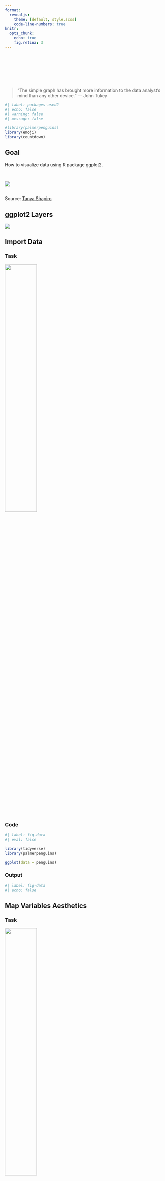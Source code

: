 ```yaml
---
format: 
  revealjs:
    theme: [default, style.scss]
    code-line-numbers: true
knitr:
  opts_chunk: 
    echo: true
    fig.retina: 3
---
```


#  {.inverse background-image=images/logo-ggplot.png background-size=contain}

## {background-color=#}

<br>
<br>
<br>
<br>

> “The simple graph has brought more information to the data analyst’s mind than any other device.” — John Tukey

```r
#| label: packages-used2
#| echo: false
#| warning: false
#| message: false

#library(palmerpenguins)
library(emoji)
library(countdown)
```

## Goal

How to visualize data using R package ggplot2.

<br>

![](https://r4ds.hadley.nz/data-visualize_files/figure-html/unnamed-chunk-7-1.png)

## {background-image=images/cake-ggplot.png background-size=contain}

::: aside

[Source: [Tanya Shapiro](https://twitter.com/tanya_shapiro/status/1576935152575340544/photo/1)]{.small}

:::

## {background-image=images/layer3d.png background-size=contain background-color=#000}

## ggplot2 Layers {.center}

![](images/layer00.png)

## Import Data

::: {.panel-tabset}
### Task

![](images/layer1.png){width=45%}

### Code

```r
#| label: fig-data
#| eval: false

library(tidyverse)
library(palmerpenguins)

ggplot(data = penguins)
```

### Output

```r
#| label: fig-data
#| echo: false
```

:::

## Map Variables Aesthetics

::: {.panel-tabset}
### Task

![](images/layer2.png){width=45%}

### Code

```r
#| label: fig-var
#| eval: false
#| code-line-numbers: "2"

ggplot(data = penguins,
       mapping = aes(x = species))
```

### Output

```r
#| label: fig-var
#| echo: false
```

:::

## Add Geometric Shapes

::: {.panel-tabset}
### Task

![](images/layer3.png){width=45%}

### Code

```r
#| label: fig-geoms
#| eval: false
#| code-line-numbers: "3"

ggplot(data = penguins,
       mapping = aes(x = species)) +
  geom_bar()
```

### Output

```r
#| label: fig-geoms
#| echo: false
```

:::

## Key Components are:

<br>

1. [data]{.rainbow-orange},

1. A set of [aesthetic mappings]{.rainbow-orange} between variables in the data and visual properties, and

1. At least one layer which describes how to render each observation. Layers are usually created with a [geom]{.rainbow-orange} function.

## `r emo::ji("brain")` YOUR TURN {.your-turn}

::: {.panel-tabset}
### Task

```r
#| label: your-turn1
#| echo: false
```

### Answer

```r
#| label: your-turn1
#| eval: false
#| echo: true

ggplot(data = penguins,
       mapping = aes(x = island)) +
  geom_bar()
```

:::

```r
countdown(minutes = 5, top = 0, font_size = "2em")
```

## "Fill" Color

::: {.panel-tabset}
### Task

![](images/layer3.png){width=45%}

### Code

```r
#| label: fig-fill-colr
#| eval: false
#| code-line-numbers: "3"

ggplot(data = penguins,
       mapping = aes(x = species)) +
  geom_bar(fill = "blue")
```

### Output

```r
#| label: fig-fill-colr
#| echo: false
```

:::

## "Fill" Colors

::: {.panel-tabset}
### Task

![](images/layer3.png){width=45%}

### Code

```r
#| label: fig-colrs
#| eval: false
#| code-line-numbers: "3"

ggplot(data = penguins,
       mapping = aes(x = species)) +
  geom_bar(fill = c("blue", "green", "yellow"))
```

### Output

```r
#| label: fig-colrs
#| echo: false
```

:::

## "Fill" & "Color" Colors

::: {.panel-tabset}
### Task

![](images/layer3.png){width=45%}

### Code

```r
#| label: fig-color-colr
#| eval: false
#| code-line-numbers: "4"

ggplot(data = penguins,
       mapping = aes(x = species)) +
  geom_bar(fill = c("blue", "green", "yellow"),
           color = "black")
```

### Output

```r
#| label: fig-color-colr
#| echo: false
```

:::

## `r emo::ji("brain")` YOUR TURN {.your-turn}

::: {.panel-tabset}
### Task

```r
#| label: your-turn2
#| echo: false
```

### Answer

```r
#| label: your-turn2
#| eval: false
#| echo: true

ggplot(data = penguins,
       mapping = aes(x = island)) +
  geom_bar(fill = c("red", "yellow", "darkgreen"),
           color = "black")
```

:::

```r
countdown(minutes = 5, top = 0, font_size = "2em")
```

## Know Your Data

<br>

```r
glimpse(penguins)
```

## Plot A Continuous Variable

::: {.panel-tabset}
### Task

![](images/layer3.png){width=45%}

### Code

```r
#| label: fig-cont-var
#| eval: false
#| code-line-numbers: "2,3"

ggplot(data = penguins,
       mapping = aes(x = bill_length_mm)) +
  geom_histogram()
```

### Output

```r
#| label: fig-cont-var
#| echo: false
```

:::

## `r emo::ji("brain")` YOUR TURN {.your-turn}

::: {.panel-tabset}
### Task

```r
#| label: your-turn3
#| echo: false
```

### Answer

```r
#| label: your-turn3
#| eval: false
#| echo: true

ggplot(data = penguins,
       mapping = aes(x = bill_length_mm)) +
  geom_histogram(fill = "darkblue",
                 color = "white")
```

:::

```r
countdown(minutes = 5, top = 0, font_size = "2em")
```

## Two Continuous Variables

::: {.panel-tabset}
### Task

![](images/layer3.png){width=45%}

### Code

```r
#| label: fig-cont-vars
#| eval: false
#| code-line-numbers: "2,3"

ggplot(data = penguins,
       mapping = aes(x = bill_length_mm, y = bill_depth_mm)) +
  geom_point()
```

### Output

```r
#| label: fig-cont-vars
#| echo: false
```

:::

## Geom Size

::: {.panel-tabset}
### Task

```r
sizes <- expand.grid(size = (0:3) * 2, stroke = (0:3) * 2)
ggplot(sizes, aes(size, stroke, size = size, stroke = stroke)) + 
  geom_abline(slope = -1, intercept = 6, colour = "white", linewidth = 6) + 
  geom_point(shape = 21, fill = "red") +
  scale_size_identity()
```

### Code

```r
#| label: fig-geom-size
#| eval: false
#| code-line-numbers: "3"

ggplot(data = penguins,
       mapping = aes(x = bill_length_mm, y = bill_depth_mm)) +
  geom_point(size = 5)
```

### Output

```r
#| label: fig-geom-size
#| echo: false
```

:::

## Geom Shape

::: {.panel-tabset}
### Task

```r
shapes <- data.frame(
  shape = c(0:19, 22, 21, 24, 23, 20),
  x = 0:24 %/% 5,
  y = -(0:24 %% 5)
)
ggplot(shapes, aes(x, y)) + 
  geom_point(aes(shape = shape), size = 5, fill = "red") +
  geom_text(aes(label = shape), hjust = 0, nudge_x = 0.15) +
  scale_shape_identity() +
  expand_limits(x = 4.1) +
  theme_void()
```


### Code

```r
#| label: fig-geom-shp
#| eval: false
#| code-line-numbers: "4"

ggplot(data = penguins,
       mapping = aes(x = bill_length_mm, y = bill_depth_mm)) +
  geom_point(size = 5,
             shape = 8)
```

### Output

```r
#| label: fig-geom-shp
#| echo: false
```

:::

## `r emo::ji("brain")` YOUR TURN {.your-turn}

::: {.panel-tabset}
### Task

```r
#| label: your-turn4
#| echo: false
```

### Answer

```r
#| label: your-turn4
#| eval: false
#| echo: true

ggplot(data = penguins,
       mapping = aes(x = body_mass_g, y = flipper_length_mm)) +
  geom_point(size = 2, shape = 23, color = "red", fill = "gold")
```

:::

```r
countdown(minutes = 5, top = 0, font_size = "2em")
```

## Plot A Factor & Factor

::: {.panel-tabset}
### Task

Sometimes, we want to differentiate values of a factor/category variable on the basis of another factor/category variable.

### Code

```r
#| label: fig-fct-fct
#| eval: false
#| code-line-numbers: "4"

ggplot(data = penguins,
       mapping = aes(x = island)) +
  geom_bar(aes(fill = sex))
```

### Output

```r
#| label: fig-fct-fct
#| echo: false
```

:::

## Plot A Factor & Continuous

::: {.panel-tabset}
### Task

Sometimes, we want to differentiate values from a continuous variable on the basis of factor/category variables.

### Code

```r
#| label: fig-fct-int
#| eval: false
#| code-line-numbers: "4"

ggplot(data = penguins,
       mapping = aes(x = bill_length_mm)) +
  geom_histogram(aes(fill = sex), color = "black")
```

### Output

```r
#| label: fig-fct-int
#| echo: false
```

:::

## A Factor & Two Cont.

::: {.panel-tabset}
### Task

![](images/layer3.png){width=45%}

### Code

```r
#| label: fig-fct-2cont
#| eval: false
#| code-line-numbers: "2,3"

ggplot(data = penguins,
       mapping = aes(x = bill_length_mm, y = bill_depth_mm)) +
  geom_point(aes(color = sex))
```

### Output

```r
#| label: fig-fct-2cont
#| echo: false
```

:::

## A Factor & Two Cont.

::: {.panel-tabset}
### Task

![](images/layer3.png){width=45%}

### Code

```r
#| label: fig-fct-2cont2
#| eval: false
#| code-line-numbers: "2,3"

ggplot(data = penguins,
       mapping = aes(x = bill_length_mm, y = bill_depth_mm)) +
  geom_point(aes(color = species))
```

### Output

```r
#| label: fig-fct-2cont2
#| echo: false
```

:::

## Write Labels

::: {.panel-tabset}
### Task

- Title of the plot

- Subtitle of the plot with more information

- Title of the x-axis

- Title of the y-axis

### Code

```r
#| label: fig-lbs
#| eval: false
#| code-line-numbers: "2,3"

ggplot(data = penguins,
       mapping = aes(x = bill_length_mm, y = bill_depth_mm)) +
  geom_point(aes(color = species)) +
  labs(
    title = "The title of the plot",
    subtitle = "The subtitle of the plot",
    x = "Bill length (mm)",
    y = "Bill depth (mm)"
  )
```

### Output

```r
#| label: fig-lbs
#| echo: false
```

:::

## Different Shapes

::: {.panel-tabset}
### Task

Each level of the factor/category can be shown using a different shape of different color.

### Code

```r
#| label: fig-fct-shps
#| eval: false
#| code-line-numbers: "2,3"

ggplot(data = penguins,
       mapping = aes(x = bill_length_mm, y = bill_depth_mm)) +
  geom_point(aes(color = species, shape = species)) +
  labs(
    title = "The title of the plot",
    subtitle = "The subtitle of the plot",
    x = "Bill length (mm)",
    y = "Bill depth (mm)"
  )
```

### Output

```r
#| label: fig-fct-shps
#| echo: false
```

:::

## Various Themes

::: {.panel-tabset}
### Task

Source: [ggthemes](https://yutannihilation.github.io/allYourFigureAreBelongToUs/ggthemes/)

```r
library(ggthemes)
```


### Code

```r
#| label: fig-theme-eco
#| eval: false
#| code-line-numbers: "2,3"

ggplot(data = penguins,
       mapping = aes(x = bill_length_mm, y = bill_depth_mm)) +
  geom_point(aes(color = species, shape = species)) +
  labs(
    title = "The title of the plot",
    subtitle = "The subtitle of the plot",
    x = "Bill length (mm)",
    y = "Bill depth (mm)"
  ) +
  theme_economist()
```

### Output

```r
#| label: fig-theme-eco
#| echo: false
```

:::

## Various Themes

::: {.panel-tabset}
### Task

Source: [ggthemes](https://yutannihilation.github.io/allYourFigureAreBelongToUs/ggthemes/)

```r
library(ggthemes)
```


### Code

```r
#| label: fig-theme-solar
#| eval: false
#| code-line-numbers: "2,3"

ggplot(data = penguins,
       mapping = aes(x = bill_length_mm, y = bill_depth_mm)) +
  geom_point(aes(color = species, shape = species)) +
  labs(
    title = "The title of the plot",
    subtitle = "The subtitle of the plot",
    x = "Bill length (mm)",
    y = "Bill depth (mm)"
  ) +
  theme_solarized_2()
```

### Output

```r
#| label: fig-theme-solar
#| echo: false
```

:::

## Various Themes

::: {.panel-tabset}
### Task

Source: [ggthemes](https://yutannihilation.github.io/allYourFigureAreBelongToUs/ggthemes/)

```r
library(ggthemes)
```

### Code

```r
#| label: fig-theme-tufte
#| eval: false
#| code-line-numbers: "2,3"

ggplot(data = penguins,
       mapping = aes(x = bill_length_mm, y = bill_depth_mm)) +
  geom_point(aes(color = species, shape = species)) +
  labs(
    title = "The title of the plot",
    subtitle = "The subtitle of the plot",
    x = "Bill length (mm)",
    y = "Bill depth (mm)"
  ) +
  theme_tufte()
```

### Output

```r
#| label: fig-theme-tufte
#| echo: false
```

:::

## Various Themes

::: {.panel-tabset}
### Task

Source: [ggthemes](https://yutannihilation.github.io/allYourFigureAreBelongToUs/ggthemes/)

```r
library(ggthemes)
```


### Code

```r
#| label: fig-theme-clean
#| eval: false
#| code-line-numbers: "2,3"

ggplot(data = penguins,
       mapping = aes(x = bill_length_mm, y = bill_depth_mm)) +
  geom_point(aes(color = species, shape = species)) +
  labs(
    title = "The title of the plot",
    subtitle = "The subtitle of the plot",
    x = "Bill length (mm)",
    y = "Bill depth (mm)"
  ) +
  theme_clean()
```

### Output

```r
#| label: fig-theme-clean
#| echo: false
```

:::

## Color Palette {.center}

![](https://r-graph-gallery.com/38-rcolorbrewers-palettes_files/figure-html/thecode-1.png)

## Color Palette

::: {.panel-tabset}
### Task

- R package `ggthemes` have function to use color scheme for colorblindness. [Know more](https://rdrr.io/cran/ggthemes/man/colorblind.html)

### Code

```r
#| label: fig-col-blind
#| eval: false
#| code-line-numbers: "2,3"

ggplot(data = penguins,
       mapping = aes(x = bill_length_mm, y = bill_depth_mm)) +
  geom_point(aes(color = species, shape = species)) +
  labs(
    title = "The title of the plot",
    subtitle = "The subtitle of the plot",
    x = "Bill length (mm)",
    y = "Bill depth (mm)"
  ) +
  theme_clean() +
  scale_color_colorblind()
```

### Output

```r
#| label: fig-col-blind
#| echo: false
```

:::

## Color Palette

::: {.panel-tabset}
### Task

```r
library(RColorBrewer)
```

### Code

```r
#| label: fig-col-palt
#| eval: false
#| code-line-numbers: "11"

ggplot(data = penguins,
       mapping = aes(x = bill_length_mm, y = bill_depth_mm)) +
  geom_point(aes(color = species, shape = species)) +
  labs(
    title = "The title of the plot",
    subtitle = "The subtitle of the plot",
    x = "Bill length (mm)",
    y = "Bill depth (mm)"
  ) +
  theme_clean() +
  scale_color_brewer(palette = "Dark2")
```

### Output

```r
#| label: fig-col-palt
#| echo: false
```

:::

## Color Palette

::: {.panel-tabset}
### Task

```r
library(wesanderson)

names(wes_palettes)
```

### Code

```r
#| label: fig-col-wes
#| eval: false
#| code-line-numbers: "11"

ggplot(data = penguins,
       mapping = aes(x = bill_length_mm, y = bill_depth_mm)) +
  geom_point(aes(color = species, shape = species)) +
  labs(
    title = "The title of the plot",
    subtitle = "The subtitle of the plot",
    x = "Bill length (mm)",
    y = "Bill depth (mm)"
  ) +
  theme_clean() +
  scale_color_manual(values = wes_palette("BottleRocket2", n = 3))
```

### Output

```r
#| label: fig-col-wes
#| echo: false
```

:::

## Export Plot

::: {.panel-tabset}
### Task

- Export/save plot as pdf, jpg or png file.

### Code

```r
#| label: fig-save
#| eval: false
#| code-line-numbers: "11"

ggplot(data = penguins,
       mapping = aes(x = bill_length_mm, y = bill_depth_mm)) +
  geom_point(aes(color = species, shape = species)) +
  labs(
    title = "The title of the plot",
    subtitle = "The subtitle of the plot",
    x = "Bill length (mm)",
    y = "Bill depth (mm)"
  ) +
  theme_clean() +
  scale_color_manual(values = wes_palette("BottleRocket2", n = 3))

ggsave("penguins-plot.pdf")
```

### Output

```r
#| label: fig-save
#| echo: false
```

:::

## Common Mistakes

-   Make sure that every `(` is matched with a `)` and every `"` is paired with another `"`.

-   Console shows no results but a `+` sign that means your code is incomplete and R is waiting for you to complete the code.

-   in ggplot `+` has to come at the end of the line, not the start

## {.center}

[🧑🏽‍💻👨🏽‍💻<br>Question & Answer]{.r-fit-text}
